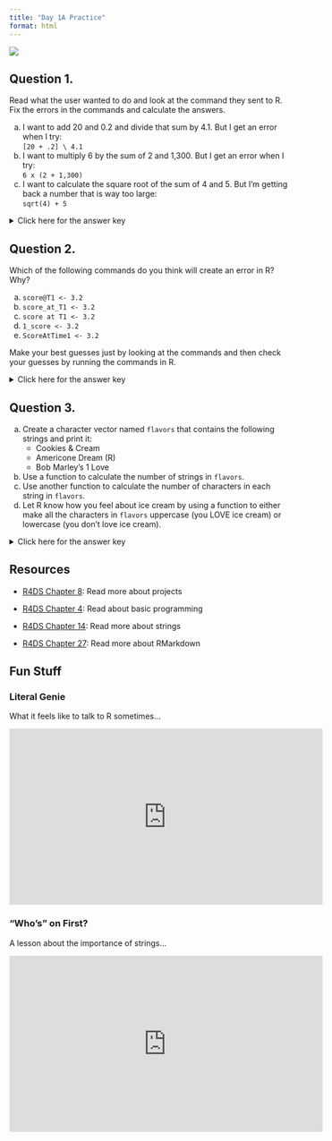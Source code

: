 ```yaml
---
title: "Day 1A Practice"
format: html
---
```


![](../img/programmer_2780E3.svg){.hero}

## Question 1.

Read what the user wanted to do and look at the command they sent to R. Fix the errors in the commands and calculate the answers.

a)  I want to add 20 and 0.2 and divide that sum by 4.1. But I get an error when I try:<br />`[20 + .2] \ 4.1`
b)  I want to multiply 6 by the sum of 2 and 1,300. But I get an error when I try:<br />`6 x (2 + 1,300)`
c)  I want to calculate the square root of the sum of 4 and 5. But I'm getting back a number that is way too large:<br />`sqrt(4) + 5`

<p><details>
<summary>Click here for the answer key</summary>
<blockquote>

**Answer (a)**

Change the brackets `[]` to parentheses `()` because parentheses `()` are the order of operations operator in R. Also, change the backslash `\` to a forward slash `/` because forward slash `/` is the division operator in R.

```r
#| comment: "#>"
#| collapse: true

(20 + .2) / 4.1
```

**Answer (b)**

Change the `x` to an asterisk `*` because asterisk `*` is the multiplication operator in R. Also, remove the comma `,` from `1,300` because R doesn't use commas to delimit digits in large numbers.

```r
#| comment: "#>"
#| collapse: true

6 * (2 + 1300)
```

**Answer (c)**

Move the `+ 5` portion inside the parentheses or it will just add 5 to the square root of 4.

```r
#| comment: "#>"
#| collapse: true

sqrt(4 + 5)
```

</blockquote></details></p>

## Question 2.

Which of the following commands do you think will create an error in R? Why?

a) `score@T1 <- 3.2`
b) `score_at_T1 <- 3.2`
c) `score at T1 <- 3.2`
d) `1_score <- 3.2`
e) `ScoreAtTime1 <- 3.2`

Make your best guesses just by looking at the commands and then check your guesses by running the commands in R.

<p><details>
<summary>Click here for the answer key</summary>

> The following commands will create an error in R: **a** (`@` is not allowed in an object name), **c** (spaces are not allowed in an object name), and **d** (the first character in an object name cannot be a number).

</details></p>

## Question 3.

a) Create a character vector named `flavors` that contains the following strings and print it: 
    - Cookies & Cream
    - Americone Dream (R)
    - Bob Marley's 1 Love
b) Use a function to calculate the number of strings in `flavors`.
c) Use another function to calculate the number of characters in each string in `flavors`.
d) Let R know how you feel about ice cream by using a function to either make all the characters in `flavors` uppercase (you LOVE ice cream) or lowercase (you don't love ice cream).

<p><details>
<summary>Click here for the answer key</summary>
<blockquote>

**Answer (a)**
```r
#| comment: "#>"
#| collapse: true

flavors <- c("Cookies & Cream", "Americone Dream (R)", "Bob Marley's 1 Love")
flavors
```

**Answer (b)**
```r
#| comment: "#>"
#| collapse: true

length(flavors)
```

**Answer (c)**
```r
#| comment: "#>"
#| collapse: true

nchar(flavors)
```

**Answer (d)**
```r
#| comment: "#>"
#| collapse: true

toupper(flavors)
tolower(flavors)
```

</blockquote>
</details></p>

## Resources

- [R4DS Chapter 8](https://r4ds.had.co.nz/workflow-projects.html): Read more about projects

- [R4DS Chapter 4](https://r4ds.had.co.nz/workflow-basics.html): Read about basic programming

- [R4DS Chapter 14](https://r4ds.had.co.nz/strings.html): Read more about strings

- [R4DS Chapter 27](https://r4ds.had.co.nz/r-markdown.html): Read more about RMarkdown

## Fun Stuff

### Literal Genie

What it feels like to talk to R sometimes...

<iframe width="560" height="315" src="https://www.youtube-nocookie.com/embed/58l7ZqoU0a0" title="YouTube video player" frameborder="0" allow="accelerometer; autoplay; clipboard-write; encrypted-media; gyroscope; picture-in-picture" allowfullscreen></iframe>

### "Who's" on First?

A lesson about the importance of strings...

<iframe width="560" height="315" src="https://www.youtube-nocookie.com/embed/2ZksQd2fC6Y" title="YouTube video player" frameborder="0" allow="accelerometer; autoplay; clipboard-write; encrypted-media; gyroscope; picture-in-picture" allowfullscreen></iframe>